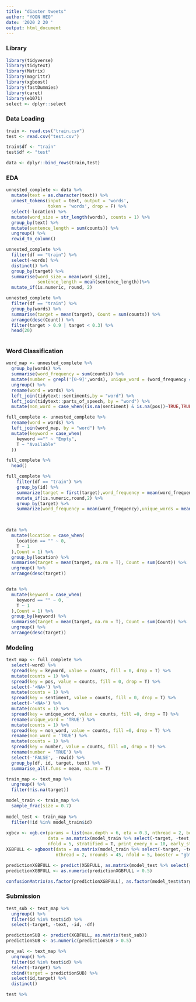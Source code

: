 ```yaml
---
title: "diaster tweets"
author: "YOON HEO"
date: '2020 2 20 '
output: html_document
---
```


### Library 

```r
library(tidyverse)
library(tidytext)
library(Matrix)
library(magrittr)
library(xgboost)
library(fastDummies)
library(caret)
library(e1071)
select <- dplyr::select
```

### Data Loading

```r
train <- read.csv("train.csv")
test <- read.csv("test.csv")

train$df <- "train"
test$df <- "test"

data <- dplyr::bind_rows(train,test)
```

### EDA

```r

unnested_complete <- data %>%
  mutate(text = as.character(text)) %>%
  unnest_tokens(input = text, output = 'words', 
                token = 'words', drop = F) %>%
  select(-location) %>%
  mutate(word_size = str_length(words), counts = 1) %>%
  group_by(text) %>%
  mutate(sentence_length = sum(counts)) %>%
  ungroup() %>%
  rowid_to_column()

unnested_complete %>%
  filter(df == "train") %>%
  select(-words) %>%
  distinct() %>%
  group_by(target) %>%
  summarise(word_size = mean(word_size),
            sentence_length = mean(sentence_length))%>%
  mutate_if(is.numeric, round, 2)

unnested_complete %>%
  filter(df == "train") %>%
  group_by(words) %>%
  summarise(target = mean(target), Count = sum(counts)) %>%
  arrange(desc(Count)) %>%
  filter(target > 0.9 | target < 0.3) %>%
  head(20)
  
```

### Word Classification

```r

word_map <- unnested_complete %>%
  group_by(words) %>%
  summarise(word_frequency = sum(counts)) %>%
  mutate(number = grepl('[0-9]',words), unique_word = (word_frequency == 1)) %>%
  ungroup() %>%
  rename(word = words) %>%
  left_join(tidytext::sentiments,by = "word") %>%
  left_join(tidytext::parts_of_speech, by = "word") %>%
  mutate(non_word = case_when((is.na(sentiment) & is.na(pos))~TRUE,TRUE~FALSE))

full_complete <- unnested_complete %>%
  rename(word = words) %>%
  left_join(word_map, by = "word") %>%
  mutate(keyword = case_when(
    keyword =="" ~ "Empty",
    T ~ "Available"
  ))

full_complete %>%
  head()

full_complete %>%
    filter(df == "train") %>%
    group_by(id) %>%
    summarize(target = first(target),word_frequency = mean(word_frequency),unique_words = sum(unique_word),non_words = sum(non_word),word_size = mean(word_size), sentence_length = first(sentence_length)) %>%
    mutate_if(is.numeric,round,2) %>%
    group_by(target) %>%
    summarize(word_frequency = mean(word_frequency),unique_words = mean(unique_words),non_words = mean(non_words),word_size = mean(word_size), sentence_length = mean(sentence_length))

  
```

```r

data %>%
  mutate(location = case_when(
    location == "" ~ 0,
    T ~ 1
  ),Count = 1) %>%
  group_by(location) %>%
  summarise(target = mean(target, na.rm = T), Count = sum(Count)) %>%
  ungroup() %>%
  arrange(desc(target)) 


data %>%
  mutate(keyword = case_when(
    keyword == "" ~ 0,
    T ~ 1
  ),Count = 1) %>%
  group_by(keyword) %>%
  summarise(target = mean(target, na.rm = T), Count = sum(Count)) %>%
  ungroup() %>%
  arrange(desc(target)) 

```

### Modeling

```r
text_map <- full_complete %>%
  select(-word) %>%
  spread(key = keyword, value = counts, fill = 0, drop = T) %>%
  mutate(counts = 1) %>%
  spread(key = pos, value = counts, fill = 0, drop = T) %>%
  select(-'<NA>') %>%
  mutate(counts = 1) %>%
  spread(key = sentiment, value = counts, fill = 0, drop = T) %>%
  select(-'<NA>') %>%
  mutate(counts = 1) %>%
  spread(key = unique_word, value = counts, fill =0, drop = T) %>%
  rename(unique_word = 'TRUE') %>%
  mutate(counts = 1) %>%
  spread(key = non_word, value = counts, fill =0, drop = T) %>%
  rename(non_word = 'TRUE') %>%
  mutate(counts = 1) %>%
  spread(key = number, value = counts, fill =0, drop = T) %>%
  rename(number = 'TRUE') %>%
  select(-'FALSE', -rowid) %>%
  group_by(df, id, target, text) %>%
  summarise_all(.funs = mean, na.rm = T)


```

```r
train_map <- text_map %>%
  ungroup() %>%
  filter(!is.na(target))

model_train <- train_map %>%
  sample_frac(size = 0.7)
  
model_test <- train_map %>%
  filter(!id %in% model_train$id)
  
xgbcv <- xgb.cv(params = list(max.depth = 6, eta = 0.3, nthread = 2, booster = "gbtree", objective = "binary:logistic"), 
                data = as.matrix(model_train %>% select(-target, -text, -id, -df)), label = model_train$target, nrounds = 1000,
                nfold = 5, stratified = T, print_every_n = 10, early_stopping_rounds = 200, maximize = F)
XGBFULL <- xgboost(data = as.matrix(model_train %>% select(-target, -text, -id, -df)), label = model_train$target, max.depth = 6, eta = 0.3,
                   nthread = 2, nrounds = 45, nfold = 5, booster = "gbtree", objective = "binary:logistic")

predictionXGBFULL <- predict(XGBFULL, as.matrix(model_test %>% select(-target, -text, -id, -df)))
predictionXGBFULL <- as.numeric(predictionXGBFULL > 0.5)

confusionMatrix(as.factor(predictionXGBFULL), as.factor(model_test$target))

```

### Submission

```r
test_sub <- text_map %>%
  ungroup() %>%
  filter(id %in% test$id) %>%
  select(-target, -text, -id, -df)

predictionSUB <- predict(XGBFULL, as.matrix(test_sub))
predictionSUB <- as.numeric(predictionSUB > 0.5)

pre_val <- text_map %>%
  ungroup() %>%
  filter(id %in% test$id) %>%
  select(-target) %>%
  cbind(target = predictionSUB) %>%
  select(id,target) %>%
  distinct() 

test %>%
  
```





















